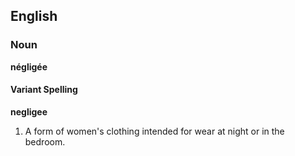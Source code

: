 ==English==

===Noun===
'''négligée'''

====Variant Spelling====
'''negligee'''

#A form of women's clothing intended for wear at night or in the bedroom.